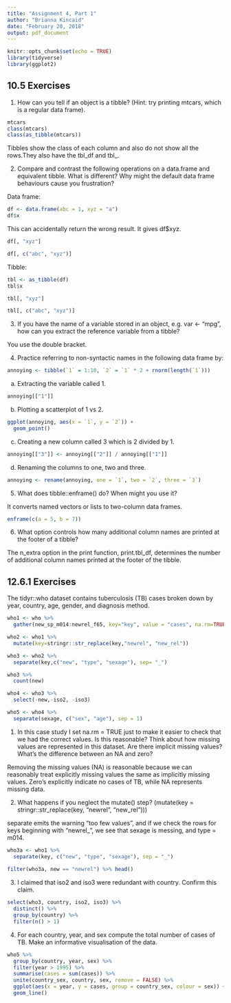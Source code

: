 ```yaml
---
title: "Assignment 4, Part 1"
author: "Brianna Kincaid"
date: "February 20, 2018"
output: pdf_document
---
```


```r
knitr::opts_chunk$set(echo = TRUE)
library(tidyverse)
library(ggplot2)
```

## 10.5 Exercises 

1. How can you tell if an object is a tibble? (Hint: try printing mtcars, which is a regular data frame).

```r
mtcars
class(mtcars)
class(as_tibble(mtcars))
```

Tibbles show the class of each column and also do not show all the rows.They also have the tbl_df and tbl_.

2. Compare and contrast the following operations on a data.frame and equivalent tibble. What is different? Why might the default data frame behaviours cause you frustration?

Data frame:
```r
df <- data.frame(abc = 1, xyz = "a")
df$x
```
This can accidentally return the wrong result. It gives df$xyz.

```r
df[, "xyz"]
```

```r
df[, c("abc", "xyz")]
```

Tibble:
```r
tbl <- as_tibble(df)
tbl$x
```

```r
tbl[, "xyz"]
```

```r
tbl[, c("abc", "xyz")]
```

3. If you have the name of a variable stored in an object, e.g. var <- "mpg", how can you extract the reference variable from a tibble?

You use the double bracket. 

4. Practice referring to non-syntactic names in the following data frame by:

```r
annoying <- tibble(`1` = 1:10, `2` = `1` * 2 + rnorm(length(`1`)))
```

  (a) Extracting the variable called 1.
  
```r
annoying[["1"]]
```

  (b) Plotting a scatterplot of 1 vs 2.

```r
ggplot(annoying, aes(x = `1`, y = `2`)) +
  geom_point()
```
  
  (c) Creating a new column called 3 which is 2 divided by 1.

```r
annoying[["3"]] <- annoying[["2"]] / annoying[["1"]]
```

  (d) Renaming the columns to one, two and three.
  
```r
annoying <- rename(annoying, one = `1`, two = `2`, three = `3`)
```

5. What does tibble::enframe() do? When might you use it?

It converts named vectors or lists to two-column data frames.

```r
enframe(c(a = 5, b = 7))
```

6. What option controls how many additional column names are printed at the footer of a tibble?

The n_extra option in the print function, print.tbl_df, determines the number of additional column names printed at the footer of the tibble. 

## 12.6.1 Exercises 

The tidyr::who dataset contains tuberculosis (TB) cases broken down by year, country, age, gender, and diagnosis method.

```r
who1 <- who %>%
  gather(new_sp_m014:newrel_f65, key="key", value = "cases", na.rm=TRUE)

who2 <- who1 %>%
  mutate(key=stringr::str_replace(key,"newrel", "new_rel"))

who3 <- who2 %>%
  separate(key,c("new", "type", "sexage"), sep= "_")

who3 %>% 
  count(new)

who4 <- who3 %>%
  select(-new,-iso2, -iso3)

who5 <- who4 %>%
  separate(sexage, c("sex", "age"), sep = 1)
```

1. In this case study I set na.rm = TRUE just to make it easier to check that we had the correct values. Is this reasonable? Think about how missing values are represented in this dataset. Are there implicit missing values? What’s the difference between an NA and zero?

Removing the missing values (NA) is reasonable because we can reasonably treat explicitly missing values the same as implicitly missing values. Zero's explicitly indicate no cases of TB, while NA represents missing data. 

2. What happens if you neglect the mutate() step? (mutate(key = stringr::str_replace(key, "newrel", "new_rel")))

separate emits the warning “too few values”, and if we check the rows for keys beginning with "newrel_", we see that sexage is messing, and type = m014.

```r
who3a <- who1 %>%
  separate(key, c("new", "type", "sexage"), sep = "_")
  
filter(who3a, new == "newrel") %>% head()
```

3. I claimed that iso2 and iso3 were redundant with country. Confirm this claim.

```r
select(who3, country, iso2, iso3) %>%
  distinct() %>%
  group_by(country) %>%
  filter(n() > 1)
```

4. For each country, year, and sex compute the total number of cases of TB. Make an informative visualisation of the data.

```r
who5 %>%
  group_by(country, year, sex) %>%
  filter(year > 1995) %>%
  summarise(cases = sum(cases)) %>%
  unite(country_sex, country, sex, remove = FALSE) %>%
  ggplot(aes(x = year, y = cases, group = country_sex, colour = sex)) +
  geom_line()
```
